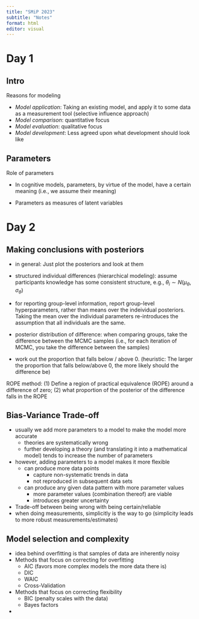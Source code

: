 ```yaml
---
title: "SMiP 2023"
subtitle: "Notes"
format: html
editor: visual
---
```


# Day 1

## Intro

Reasons for modeling

-   *Model application*: Taking an existing model, and apply it to some data as a measurement tool (selective influence approach)
-   *Model comparison*: quantitative focus
-   *Model evaluation*: qualitative focus
-   *Model development*: Less agreed upon what development should look like

## Parameters

Role of parameters

-   In cognitive models, parameters, by virtue of the model, have a certain meaning (i.e., we assume their meaning)

-   Parameters as measures of latent variables

# Day 2

## Making conclusions with posteriors

-   in general: Just plot the posteriors and look at them

-   structured individual differences (hierarchical modeling): assume participants knowledge has some consistent structure, e.g., $\theta_i \sim N(\mu_{\theta}, \sigma_{\theta})$

-   for reporting group-level information, report group-level hyperparameters, rather than means over the indeividual posteriors. Taking the mean over the individual parameters re-introduces the assumption that all individuals are the same.

-   posterior distribution of difference: when comparing groups, take the difference between the MCMC samples (i.e., for each iteration of MCMC, you take the difference between the samples)

-   work out the proportion that falls below / above 0. (heuristic: The larger the proportion that falls below/above 0, the more likely should the difference be)

ROPE method: (1) Define a region of practical equivalence (ROPE) around a difference of zero; (2) what proportion of the posterior of the difference falls in the ROPE

## Bias-Variance Trade-off

-   usually we add more parameters to a model to make the model more accurate
    -   theories are systematically wrong
    -   further developing a theory (and translating it into a mathematical model) tends to increase the number of parameters\
-   however, adding parameters to a model makes it more flexible
    -   can produce more data points
        -   capture non-systematic trends in data
        -   not reproduced in subsequent data sets
    -   can produce any given data pattern with more parameter values
        -   more parameter values (combination thereof) are viable
        -   introduces greater uncertainty
-   Trade-off between being wrong with being certain/reliable
-   when doing measurements, simplicitly is the way to go (simplicity leads to more robust measurements/estimates)


## Model selection and complexity 

- idea behind overfitting is that samples of data are inherently noisy
- Methods that focus on correcting for overfitting 
    - AIC (favors more complex models the more data there is)
    - DIC
    - WAIC
    - Cross-Validation 
    
- Methods that focus on correcting flexibility
    - BIC (penalty scales with the data)
    - Bayes factors  
    
    
    





- 